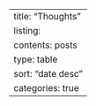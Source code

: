 ---
title: "Thoughts"
listing:
    contents: posts
    type: table
    sort: "date desc"
    categories: true
---